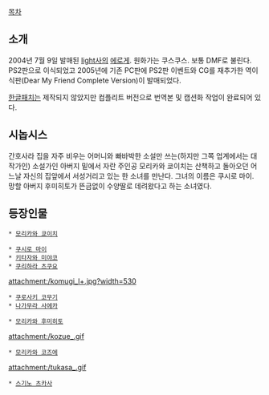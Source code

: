 [[목차]]
== 소개 ==
2004년 7월 9일 발매된 [[light]]사의 [[에로게]]. 원화가는 쿠스쿠스. 보통 DMF로 불린다.
PS2판으로 이식되었고 2005년에 기존 PC판에 PS2판 이벤트와 CG를 재추가한 역이식판(Dear My Friend Complete Version)이 발매되었다.

[[한글패치]]는 제작되지 않았지만 컴플리트 버전으로 번역본 및 캡션화 작업이 완료되어 있다.
== 시놉시스 ==
간호사라 집을 자주 비우는 어머니와 빠바박한 소설만 쓰는(하지만 그쪽 업계에서는 대작가인) 소설가인 아버지 밑에서 자란 주인공 모리카와 쿄이치는 산책하고 돌아오던 어느날 자신의 집앞에서 서성거리고 있는 한 소녀를 만난다.
그녀의 이름은 쿠시로 마이. 망할 아버지 후미히토가 뜬금없이 수양딸로 데려왔다고 하는 소녀였다.

== 등장인물 ==
 * [[모리카와 쿄이치]]

 * [[쿠시로 마이]]
 * [[키타자와 미야코]]
 * [[쿠리하라 츠쿠요]]

attachment:/komugi_l+.jpg?width=530
 * [[쿠로사키 코무기]]
 * [[나가무라 사에카]]

 * [[모리카와 후미히토]]

attachment:/kozue_.gif
 * [[모리카와 코즈에]]

attachment:/tukasa_.gif
 * [[스기노 츠카사]]
